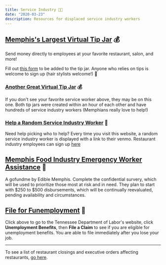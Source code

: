 ```yaml
---
title: Service Industry 👩‍🍳
date: "2020-03-23"
description: Resources for displaced service industry workers
---
```


## [Memphis's Largest Virtual Tip Jar](https://docs.google.com/spreadsheets/d/1ToAhSOm0SN7u0blufJVNU8i-Tf24zGz5LHg8ClfnCk8/edit?usp=sharing) 💰
Send money directly to employees at your favorite restaurant, salon, and more!

Fill out [this form](https://docs.google.com/forms/d/e/1FAIpQLSd50axYGcCPOn5NRE_gw52n36hgJDLw5vhDCDDOClAILkB_eg/viewform?usp=sf_link) to be added to the tip jar. Anyone who relies on tips is welcome to sign up (hair stylists welcome!) 💇

### [Another Great Virtual Tip Jar](https://docs.google.com/spreadsheets/d/16ENWFRoPDh8SUB2wJj9517pj3ba0u3jpekJOhFlFrMk/htmlview) 💰
If you don't see your favorite service worker above, they may be on this one. Both tip jars were created within an hour of each other and have hundreds of service industry workers (Memphians really love to help!)


### [Help a Random Service Industry Worker](https://serviceindustry.tips/en/tn/memphis/) 🎲
Need help picking who to help? Every time you visit this website, a random service industry worker is displayed with a link to their venmo. Restaurant industry employees can sign up [here](https://docs.google.com/forms/d/e/1FAIpQLSdMUxwOvTsmaAnxvTRW1h-X5iBe9ftCCpHi9ap3VfK9fSrmqw/viewform)


## [Memphis Food Industry Emergency Worker Assistance](https://www.gofundme.com/f/memphisfoodworkers) 💸

A gofundme by Edible Memphis. Complete the confidential survery, which will be used to prioritize those most at risk and in need. They plan to start with $250 to $500 disbursements, which will be continually reevaluated, pending availability and circumstances.

## [File for Funemployment](https://www.jobs4tn.gov/) 📄
Click above to go to the Tennessee Department of Labor's website, click <b>Unemployment Benefits</b>, then <b>File a Claim</b> to see if you are eligible for unemployment benefits. You are able to file immediately after you lose your job.

---

To see a list of restaurant closings and executive orders affecting restaurants, [go here](/closures/restaurants).
